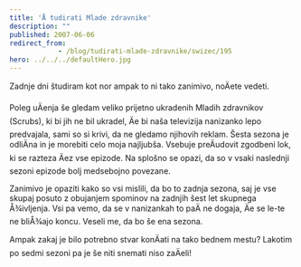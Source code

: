 ```yaml
---
title: 'Å tudirati Mlade zdravnike'
description: ""
published: 2007-06-06
redirect_from: 
            - /blog/tudirati-mlade-zdravnike/swizec/195
hero: ../../../defaultHero.jpg
---
```

Zadnje dni študiram kot nor ampak to ni tako zanimivo, noÄete vedeti.

Poleg uÄenja še gledam veliko prijetno ukradenih Mladih zdravnikov (Scrubs), ki bi jih ne bil ukradel, Äe bi naša televizija nanizanko lepo predvajala, sami so si krivi, da ne gledamo njihovih reklam. Šesta sezona je odliÄna in je morebiti celo moja najljubša. Vsebuje preÄudovit zgodbeni lok, ki se razteza Äez vse epizode. Na splošno se opazi, da so v vsaki naslednji sezoni epizode bolj medsebojno povezane.

Zanimivo je opaziti kako so vsi mislili, da bo to zadnja sezona, saj je vse skupaj posuto z obujanjem spominov na zadnjih šest let skupnega Å¾ivljenja. Vsi pa vemo, da se v nanizankah to paÄ ne dogaja, Äe se le-te ne bliÅ¾ajo koncu. Veseli me, da bo še ena sezona.

Ampak zakaj je bilo potrebno stvar konÄati na tako bednem mestu? Lakotim po sedmi sezoni pa je še niti snemati niso zaÄeli!